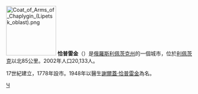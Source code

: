 {{coord|53|15|N|39|58|E|display=title}}
[[File:Coat_of_Arms_of_Chaplygin_(Lipetsk_oblast).png|135px]]
'''恰普雷金'''（{{lang-ru|Чаплы́гин}}）是[[俄羅斯|俄羅斯]][[利佩茨克州|利佩茨克州]]的一個城市，位於[[利佩茨克|利佩茨克]]以北85公里。2002年人口20,133人。

17世紀建立，1778年設市。1948年以醫生[[謝爾蓋·恰普雷金|謝爾蓋·恰普雷金]]為名。

{{利佩茨克州城市}}

[[Category:利佩茨克州城市|Ч]]